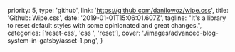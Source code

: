   priority: 5,
  type: 'github',
  link: 'https://github.com/danilowoz/wipe.css',
  title: 'Github: Wipe.css',
  date: '2019-01-01T15:06:01.607Z',
  tagline:
    "It's a library to reset default styles with some opinionated and great changes.",
  categories: ['reset-css', 'css  ', 'reset'],
  cover: './images/advanced-blog-system-in-gatsby/asset-1.png',
}

